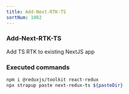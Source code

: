 ```yaml
---
title: Add-Next-RTK-TS
sortNum: 1002
---
```

### Add-Next-RTK-TS
Add TS RTK to existing NextJS app
### Executed commands
```bash
npm i @reduxjs/toolkit react-redux
npx strapup paste next-redux-ts ${pasteDir}
```
